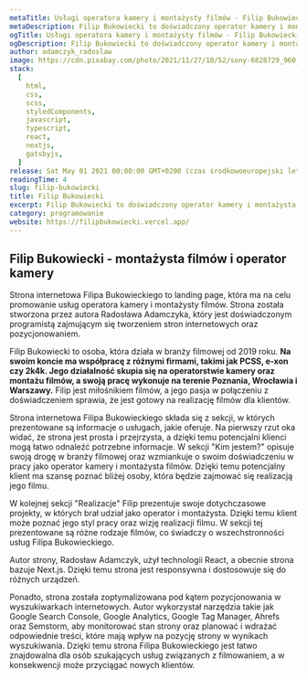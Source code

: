 ```yaml
---
metaTitle: Usługi operatora kamery i montażysty filmów - Filip Bukowiecki | RadWEB
metaDescription: Filip Bukowiecki to doświadczony operator kamery i montażysta filmów z Poznania, Wrocławia i Warszawy. Realizacje filmów dla firm PCSS, e-xon czy 2k4k. Sprawdź!
ogTitle: Usługi operatora kamery i montażysty filmów - Filip Bukowiecki | RadWEB
ogDescription: Filip Bukowiecki to doświadczony operator kamery i montażysta filmów z Poznania, Wrocławia i Warszawy. Realizacje filmów dla firm PCSS, e-xon czy 2k4k. Sprawdź!
author: adamczyk_radoslaw
image: https://cdn.pixabay.com/photo/2021/11/27/18/52/sony-6828729_960_720.jpg
stack:
  [
    html,
    css,
    scss,
    styledComponents,
    javascript,
    typescript,
    react,
    nextjs,
    gatsbyjs,
  ]
release: Sat May 01 2021 00:00:00 GMT+0200 (czas środkowoeuropejski letni)
readingTime: 4
slug: filip-bukowiecki
title: Filip Bukowiecki
excerpt: Filip Bukowiecki to doświadczony operator kamery i montażysta filmów, który działa na terenie Poznania, Wrocławia i Warszawy. Na swoim koncie ma współpracę z różnymi firmami, takimi jak PCSS, e-xon czy 2k4k. Strona internetowa Filipa Bukowieckiego została stworzona przez autora Radosława Adamczyka i składa się z sekcji, w których prezentowane są informacje o usługach oferowanych przez Filipa. Dzięki zoptymalizowaniu strony pod kątem pozycjonowania w wyszukiwarkach internetowych, strona jest łatwo znajdowalna dla osób szukających usług związanych z filmowaniem, a w konsekwencji może przyciągać nowych klientów.
category: programowanie
website: https://filipbukowiecki.vercel.app/
---
```


## Filip Bukowiecki - montażysta filmów i operator kamery

Strona internetowa Filipa Bukowieckiego to landing page, która ma na celu promowanie usług operatora kamery i montażysty filmów. Strona została stworzona przez autora Radosława Adamczyka, który jest doświadczonym programistą zajmującym się tworzeniem stron internetowych oraz pozycjonowaniem.

Filip Bukowiecki to osoba, która działa w branży filmowej od 2019 roku. **Na swoim koncie ma współpracę z różnymi firmami, takimi jak PCSS, e-xon czy 2k4k. Jego działalność skupia się na operatorstwie kamery oraz montażu filmów, a swoją pracę wykonuje na terenie Poznania, Wrocławia i Warszawy.** Filip jest miłośnikiem filmów, a jego pasja w połączeniu z doświadczeniem sprawia, że jest gotowy na realizację filmów dla klientów.

Strona internetowa Filipa Bukowieckiego składa się z sekcji, w których prezentowane są informacje o usługach, jakie oferuje. Na pierwszy rzut oka widać, że strona jest prosta i przejrzysta, a dzięki temu potencjalni klienci mogą łatwo odnaleźć potrzebne informacje. W sekcji "Kim jestem?" opisuje swoją drogę w branży filmowej oraz wzmiankuje o swoim doświadczeniu w pracy jako operator kamery i montażysta filmów. Dzięki temu potencjalny klient ma szansę poznać bliżej osoby, która będzie zajmować się realizacją jego filmu.

W kolejnej sekcji "Realizacje" Filip prezentuje swoje dotychczasowe projekty, w których brał udział jako operator i montażysta. Dzięki temu klient może poznać jego styl pracy oraz wizję realizacji filmu. W sekcji tej prezentowane są różne rodzaje filmów, co świadczy o wszechstronności usług Filipa Bukowieckiego.

Autor strony, Radosław Adamczyk, użył technologii React, a obecnie strona bazuje Next.js. Dzięki temu strona jest responsywna i dostosowuje się do różnych urządzeń.

Ponadto, strona została zoptymalizowana pod kątem pozycjonowania w wyszukiwarkach internetowych. Autor wykorzystał narzędzia takie jak Google Search Console, Google Analytics, Google Tag Manager, Ahrefs oraz Semstorm, aby monitorować stan strony oraz planować i wdrażać odpowiednie treści, które mają wpływ na pozycję strony w wynikach wyszukiwania. Dzięki temu strona Filipa Bukowieckiego jest łatwo znajdowalna dla osób szukających usług związanych z filmowaniem, a w konsekwencji może przyciągać nowych klientów.
